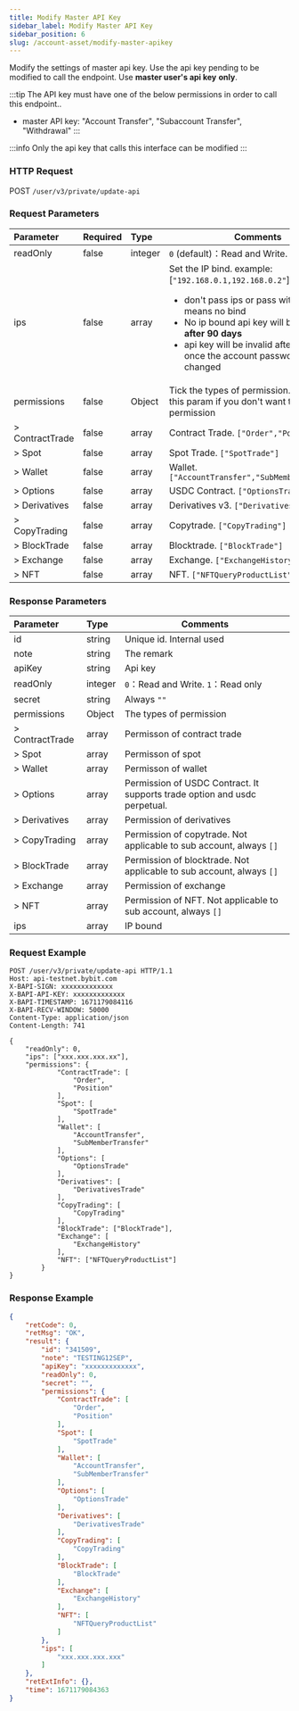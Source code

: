 ```yaml
---
title: Modify Master API Key
sidebar_label: Modify Master API Key
sidebar_position: 6
slug: /account-asset/modify-master-apikey
---
```

Modify the settings of master api key. Use the api key pending to be modified to call the endpoint. Use **master user's api key** **only**.

:::tip
The API key must have one of the below permissions in order to call this endpoint..
* master API key: "Account Transfer", "Subaccount Transfer", "Withdrawal"
:::

:::info
 Only the api key that calls this interface can be modified
:::

### HTTP Request
POST `/user/v3/private/update-api`

### Request Parameters
| Parameter | Required | Type | Comments|
|:----- |:-------|:-----|------ |
|readOnly |false |integer |`0` (default)：Read and Write. `1`：Read only |
|ips |false |array |Set the IP bind. example: [`"192.168.0.1,192.168.0.2"`]<b>note:</b><ul><li>don't pass ips or pass with ["`*`"] means no bind</li><li>No ip bound api key will be <b>invalid after 90 days</b></li><li>api key will be invalid after <b>7 days</b> once the account password is changed</li></ul>|
|permissions |false |Object |Tick the types of permission. Don't send this param if you don't want to change the permission|
|> ContractTrade |false |array |Contract Trade. `["Order","Position"]` |
|> Spot |false |array |Spot Trade. `["SpotTrade"]` |
|> Wallet |false |array |Wallet. `["AccountTransfer","SubMemberTransfer"]` |
|> Options |false |array |USDC Contract. `["OptionsTrade"]`|
|> Derivatives |false |array |Derivatives v3. `["DerivativesTrade"]`|
|> CopyTrading |false |array |Copytrade. `["CopyTrading"]`|
|> BlockTrade |false |array |Blocktrade. `["BlockTrade"]` |
|> Exchange |false |array |Exchange. `["ExchangeHistory"]` |
|> NFT |false |array |NFT. `["NFTQueryProductList"]` |

### Response Parameters
| Parameter | Type | Comments|
|:----- |:-----|----- |
|id |string |Unique id. Internal used|
|note |string |The remark |
|apiKey |string |Api key |
|readOnly |integer |`0`：Read and Write. `1`：Read only |
|secret |string |Always `""` |
|permissions |Object |The types of permission |
|> ContractTrade |array |Permisson of contract trade |
|> Spot |array |Permisson of spot |
|> Wallet |array |Permisson of wallet |
|> Options |array |Permission of USDC Contract. It supports trade option and usdc perpetual. |
|> Derivatives |array |Permission of derivatives |
|> CopyTrading |array |Permission of copytrade. Not applicable to sub account, always `[]`|
|> BlockTrade |array |Permission of blocktrade. Not applicable to sub account, always `[]`|
|> Exchange |array |Permission of exchange |
|> NFT |array |Permission of NFT. Not applicable to sub account, always `[]` |
|ips |array |IP bound|

### Request Example

```http
POST /user/v3/private/update-api HTTP/1.1
Host: api-testnet.bybit.com
X-BAPI-SIGN: xxxxxxxxxxxxx
X-BAPI-API-KEY: xxxxxxxxxxxxx
X-BAPI-TIMESTAMP: 1671179084116
X-BAPI-RECV-WINDOW: 50000
Content-Type: application/json
Content-Length: 741

{
    "readOnly": 0,
    "ips": ["xxx.xxx.xxx.xx"],
    "permissions": {
            "ContractTrade": [
                "Order",
                "Position"
            ],
            "Spot": [
                "SpotTrade"
            ],
            "Wallet": [
                "AccountTransfer",
                "SubMemberTransfer"
            ],
            "Options": [
                "OptionsTrade"
            ],
            "Derivatives": [
                "DerivativesTrade"
            ],
            "CopyTrading": [
                "CopyTrading"
            ],
            "BlockTrade": ["BlockTrade"],
            "Exchange": [
                "ExchangeHistory"
            ],
            "NFT": ["NFTQueryProductList"]
        }
}
```

### Response Example

```json
{
    "retCode": 0,
    "retMsg": "OK",
    "result": {
        "id": "341509",
        "note": "TESTING12SEP",
        "apiKey": "xxxxxxxxxxxxx",
        "readOnly": 0,
        "secret": "",
        "permissions": {
            "ContractTrade": [
                "Order",
                "Position"
            ],
            "Spot": [
                "SpotTrade"
            ],
            "Wallet": [
                "AccountTransfer",
                "SubMemberTransfer"
            ],
            "Options": [
                "OptionsTrade"
            ],
            "Derivatives": [
                "DerivativesTrade"
            ],
            "CopyTrading": [
                "CopyTrading"
            ],
            "BlockTrade": [
                "BlockTrade"
            ],
            "Exchange": [
                "ExchangeHistory"
            ],
            "NFT": [
                "NFTQueryProductList"
            ]
        },
        "ips": [
            "xxx.xxx.xxx.xxx"
        ]
    },
    "retExtInfo": {},
    "time": 1671179084363
}
```
